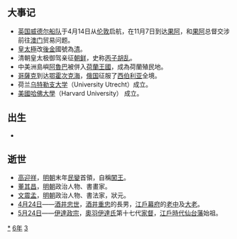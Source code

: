{{yearTOC|1636|明'''[[崇祯|崇祯]]九年'''；后金'''[[天聪|天聪]]十年'''，清'''[[崇德|崇德]]元年'''；越南'''[[陽和|陽和]]二年'''；日本'''[[寬永|寬永]]十三年'''}}
== 大事记 ==
* [[英国|英国]][[威德尔船队|威德尔船队]]于4月14日从[[伦敦|伦敦]]启航，在11月7日到达[[果阿|果阿]]，和[[果阿|果阿]]总督交涉前往[[澳门|澳门]]贸易问题。
* [[愛新覺羅·皇太極|皇太極]]改[[後金|後金]]國號為[[清朝|清]]。
* 清朝皇太极御驾亲征[[朝鲜王朝|朝鲜]]，史称[[丙子胡乱|丙子胡乱]]。
* 中美洲島嶼[[阿魯巴|阿魯巴]]被併入[[荷兰王国|荷蘭王國]]，成為荷蘭殖民地。
* [[哥薩克|哥薩克]]到达[[鄂霍次克海|鄂霍次克海]]，[[俄国|俄国]]征服了[[西伯利亚|西伯利亚]]全境。
* 荷兰[[乌特勒支大学|乌特勒支大学]]（University Utrecht）成立。
* [[美國|美國]][[哈佛大學|哈佛大學]]（Harvard University） 成立。

== 出生 ==
*

== 逝世 ==
{{Wikisource year mention}}
* [[高迎祥|高迎祥]]，[[明朝|明朝]]末年[[民變|民變]]首領，自稱[[闖王|闖王]]。
* [[董其昌|董其昌]]，[[明朝|明朝]]政治人物、書畫家。
* [[文震孟|文震孟]]，[[明朝|明朝]]政治人物、書法家，狀元。
* [[4月24日|4月24日]]——[[酒井忠世|酒井忠世]]，[[酒井重忠|酒井重忠]]的長男，[[江戶幕府|江戶幕府]]的[[老中|老中]]及[[大老|大老]]。
* [[5月24日|5月24日]]——[[伊達政宗|伊達政宗]]，[[奧羽|奧羽]][[伊達氏|伊達氏]]第十七代[[家督|家督]]，[[江戶時代|江戶時代]][[仙台藩|仙台藩]]始祖。

[[Category:1636年|*]]
[[Category:1630年代|6年]]
[[Category:17世纪各年|3]]